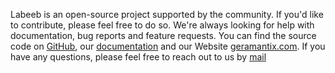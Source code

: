 Labeeb is an open-source project supported by the community. If you'd like to contribute, please feel free to do so. We're always looking for help with documentation, bug reports and feature requests.
You can find the source code on [GitHub](https://github.com/germatech/labeeb), our [documentation](https://docs.geramantix.com) and our Website [geramantix.com](https://www.geramantix.com/). If you have any questions, please feel free to reach out to us by [mail](https://geramantix.com/contact)